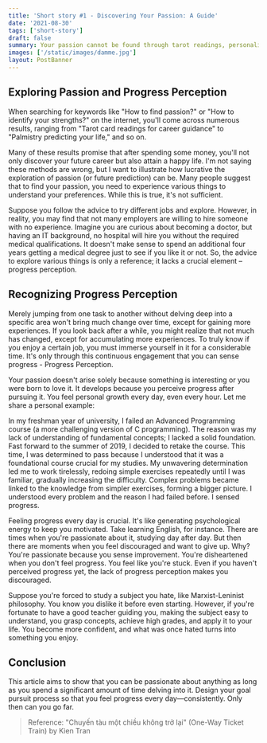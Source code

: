 ```yaml
---
title: 'Short story #1 - Discovering Your Passion: A Guide'
date: '2021-08-30'
tags: ['short-story']
draft: false
summary: Your passion cannot be found through tarot readings, personality tests, palmistry, or any other means; it's simply a psychological phenomenon.
images: ['/static/images/damme.jpg']
layout: PostBanner
---
```


## Exploring Passion and Progress Perception
When searching for keywords like "How to find passion?" or "How to identify your strengths?" on the internet, you'll come across numerous results, ranging from "Tarot card readings for career guidance" to "Palmistry predicting your life," and so on.

Many of these results promise that after spending some money, you'll not only discover your future career but also attain a happy life. I'm not saying these methods are wrong, but I want to illustrate how lucrative the exploration of passion (or future prediction) can be. Many people suggest that to find your passion, you need to experience various things to understand your preferences. While this is true, it's not sufficient.

Suppose you follow the advice to try different jobs and explore. However, in reality, you may find that not many employers are willing to hire someone with no experience. Imagine you are curious about becoming a doctor, but having an IT background, no hospital will hire you without the required medical qualifications. It doesn't make sense to spend an additional four years getting a medical degree just to see if you like it or not. So, the advice to explore various things is only a reference; it lacks a crucial element – progress perception.

## Recognizing Progress Perception
Merely jumping from one task to another without delving deep into a specific area won't bring much change over time, except for gaining more experiences. If you look back after a while, you might realize that not much has changed, except for accumulating more experiences. To truly know if you enjoy a certain job, you must immerse yourself in it for a considerable time. It's only through this continuous engagement that you can sense progress - Progress Perception.

Your passion doesn't arise solely because something is interesting or you were born to love it. It develops because you perceive progress after pursuing it. You feel personal growth every day, even every hour. Let me share a personal example:

In my freshman year of university, I failed an Advanced Programming course (a more challenging version of C programming). The reason was my lack of understanding of fundamental concepts; I lacked a solid foundation. Fast forward to the summer of 2019, I decided to retake the course. This time, I was determined to pass because I understood that it was a foundational course crucial for my studies. My unwavering determination led me to work tirelessly, redoing simple exercises repeatedly until I was familiar, gradually increasing the difficulty. Complex problems became linked to the knowledge from simpler exercises, forming a bigger picture. I understood every problem and the reason I had failed before. I sensed progress.

Feeling progress every day is crucial. It's like generating psychological energy to keep you motivated. Take learning English, for instance. There are times when you're passionate about it, studying day after day. But then there are moments when you feel discouraged and want to give up. Why? You're passionate because you sense improvement. You're disheartened when you don't feel progress. You feel like you're stuck. Even if you haven't perceived progress yet, the lack of progress perception makes you discouraged.

Suppose you're forced to study a subject you hate, like Marxist-Leninist philosophy. You know you dislike it before even starting. However, if you're fortunate to have a good teacher guiding you, making the subject easy to understand, you grasp concepts, achieve high grades, and apply it to your life. You become more confident, and what was once hated turns into something you enjoy.

## Conclusion
This article aims to show that you can be passionate about anything as long as you spend a significant amount of time delving into it. Design your goal pursuit process so that you feel progress every day—consistently. Only then can you go far.

> Reference: "Chuyến tàu một chiều không trở lại" (One-Way Ticket Train) by Kien Tran